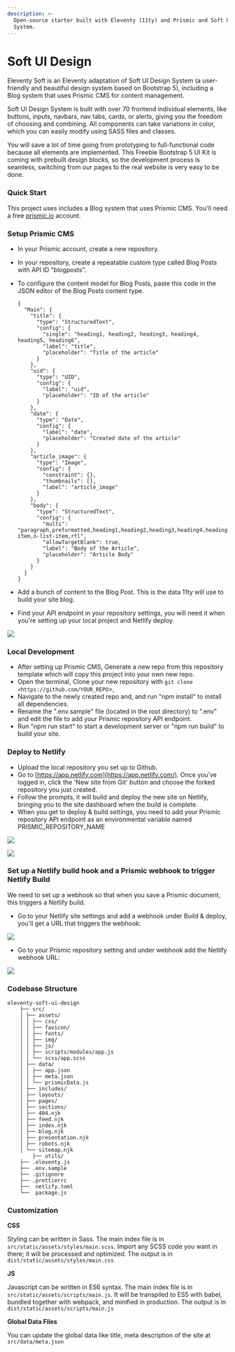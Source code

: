 ```yaml
---
description: >-
  Open-source starter built with Eleventy (11ty) and Prismic and Soft UI Design
  System.
---
```


# Soft UI Design

Eleventy Soft is an Eleventy adaptation of Soft UI Design System (a user-friendly and beautiful design system based on Bootstrap 5), including a Blog system that uses Prismic CMS for content management.

Soft UI Design System is built with over 70 frontend individual elements, like buttons, inputs, navbars, nav tabs, cards, or alerts, giving you the freedom of choosing and combining. All components can take variations in color, which you can easily modify using SASS files and classes.

You will save a lot of time going from prototyping to full-functional code because all elements are implemented. This Freebie Bootstrap 5 UI Kit is coming with prebuilt design blocks, so the development process is seamless, switching from our pages to the real website is very easy to be done.

### Quick Start

This project uses includes a Blog system that uses Prismic CMS. You'll need a free [prismic.io](http://prismic.io/) account.

### Setup Prismic CMS

- In your Prismic account, create a new repository.
- In your repository, create a repeatable custom type called Blog Posts with API ID "blogposts".
- To configure the content model for Blog Posts, paste this code in the JSON editor of the Blog Posts content type.

  ```
  {
    "Main": {
      "title": {
        "type": "StructuredText",
        "config": {
          "single": "heading1, heading2, heading3, heading4, heading5, heading6",
          "label": "title",
          "placeholder": "Title of the article"
        }
      },
      "uid": {
        "type": "UID",
        "config": {
          "label": "uid",
          "placeholder": "ID of the article"
        }
      },
      "date": {
        "type": "Date",
        "config": {
          "label": "date",
          "placeholder": "Created date of the article"
        }
      },
      "article_image": {
        "type": "Image",
        "config": {
          "constraint": {},
          "thumbnails": [],
          "label": "article_image"
        }
      },
      "body": {
        "type": "StructuredText",
        "config": {
          "multi": "paragraph,preformatted,heading1,heading2,heading3,heading4,heading5,heading6,strong,em,hyperlink,image,embed,list-item,o-list-item,rtl",
          "allowTargetBlank": true,
          "label": "Body of the Article",
          "placeholder": "Article Body"
        }
      }
    }
  }

  ```

- Add a bunch of content to the Blog Post. This is the data 11ty will use to build your site blog.
- Find your API endpoint in your repository settings, you will need it when you're setting up your local project and Netlify deploy.

![](../../../static/assets/get-prismic-repo-url.png)

### Local Development

- After setting up Prismic CMS, Generate a new repo from this repository template which will copy this project into your own new repo.
- Open the terminal, Clone your new repository with `git clone <https://github.com/YOUR_REPO`>,
- Navigate to the newly created repo and, and run "npm install" to install all dependencies.
- Rename the ".env.sample" file (located in the root directory) to ".env" and edit the file to add your Prismic repository API endpoint.
- Run "npm run start" to start a development server or "npm run build" to build your site.

### Deploy to Netlify

- Upload the local repository you set up to Github.
- Go to [https://app.netlify.com](https://app.netlify.com/). Once you’ve logged in, click the 'New site from Git' button and choose the forked repository you just created.
- Follow the prompts, it will build and deploy the new site on Netlify, bringing you to the site dashboard when the build is complete.
- When you get to deploy & build settings, you need to add your Prismic repository API endpoint as an environmental variable named PRISMIC_REPOSITORY_NAME

![](../../../static/assets/netlify-env-setup-1.png)

![](../../../static/assets/netlify-env-setup-2.png)

### Set up a Netlify build hook and a Prismic webhook to trigger Netlify Build

We need to set up a webhook so that when you save a Prismic document, this triggers a Netlify build.

- Go to your Netlify site settings and add a webhook under Build & deploy, you'll get a URL that triggers the webhook:

![](../../../static/assets/netlify-build-hooks-1.png)

- Go to your Prismic repository setting and under webhook add the Netlify webhook URL:

![](../../../static/assets/netlify-build-hooks-2.png)

### Codebase Structure

```
eleventy-soft-ui-design
    ├── src/
    │ ├── assets/
    │ │ ├── css/
    │ │ ├── favicon/
    │ │ ├── fonts/
    │ │ ├── img/
    │ │ ├── js/
    │ │ ├── scripts/modules/app.js
    │ │ └── scss/app.scss
    │ ├── data/
    │ │ ├── app.json
    │ │ ├── meta.json
    │ │ └── prismicData.js
    │ ├── includes/
    │ ├── layouts/
    │ ├── pages/
    │ ├── sections/
    │ ├── 404.njk
    │ ├── feed.njk
    │ ├── index.njk
    │ ├── blog.njk
    │ ├── presentation.njk
    │ ├── robots.njk
    │ └── sitemap.njk
        ├── utils/
    ├── .eleventy.js
    ├── .env.sample
    ├── .gitignore
    ├── .prettierrc
    ├──  netlify.toml
    └──  package.js
```

### Customization

**CSS**

Styling can be written in Sass. The main index file is in `src/static/assets/styles/main.scss`. Import any SCSS code you want in there; it will be processed and optimized. The output is in `dist/static/assets/styles/main.css`

**JS**

Javascript can be written in ES6 syntax. The main index file is in `src/static/assets/scripts/main.js`. It will be transpiled to ES5 with babel, bundled together with webpack, and minified in production. The output is in `dist/static/assets/scripts/main.js`

**Global Data Files**

You can update the global data like title, meta description of the site at `src/data/meta.json`
